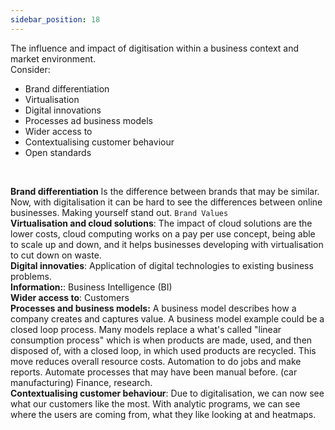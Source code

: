 ```yaml
---
sidebar_position: 18
---
```


The influence and impact of digitisation within a business context and market environment.  <br />
Consider:

- Brand differentiation
- Virtualisation
- Digital innovations
- Processes ad business models
- Wider access to
- Contextualising customer behaviour
- Open standards

<br />

**Brand differentiation** Is the difference between brands that may be similar. Now, with digitalisation it can be hard to see the differences between online businesses. Making yourself stand out. `Brand Values` <br />
**Virtualisation and cloud solutions**: The impact of cloud solutions are the lower costs, cloud computing works on a pay per use concept, being able to scale up and down, and it helps businesses developing with virtualisation to cut down on waste.  <br />
**Digital innovaties**: Application of digital technologies to existing business problems. <br />
**Information:**: Business Intelligence (BI) <br />
**Wider access to**: Customers <br />
**Processes and business models:** A business model describes how a company creates and captures value. A business model example could be a closed loop process. Many models replace a what's called "linear consumption process" which is when products are made, used, and then disposed of, with a closed loop, in which used products are recycled. This move reduces overall resource costs. Automation to do jobs and make reports. Automate processes that may have been manual before. (car manufacturing) Finance, research. <br />
**Contextualising customer behaviour**: Due to digitalisation, we can now see what our customers like the most. With analytic programs, we can see where the users are coming from, what they like looking at and heatmaps.
